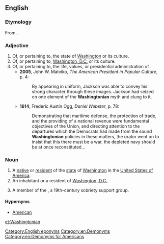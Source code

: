 ==English==

===Etymology===
From {{suffix|Washington|ian|lang=en}}.

===Adjective===
{{en-adj|-}}

# Of, or pertaining to, the state of [[Washington]] or its culture.
# Of, or pertaining to, [[Washington, D.C.]] or its culture.
# Of, or pertaining to, the life, values, or presidential administration of {{w|George Washington}}.
#* '''2005''', John W. Matviko, ''The American President in Popular Culture'', p. 4:
#*: By appearing in uniform, Jackson was able to convey his strong character through these images. Jackson had seized on one element of the '''Washingtonian''' myth and clung to it.
#* '''1914''', Frederic Austin Ogg, ''Daniel Webster'', p. 78:
#*: Demonstrating that maritime defense, the protection of trade, and the providing of a national revenue were fundamental objectives of the Union, and directing attention to the departures which the Democrats had made from the sound '''Washingtonian''' policies in these matters, the orator went on to insist that this there must be a war, the depleted navy should be at once reconstituted...

===Noun===
{{en-noun}}

# A [[native]] or [[resident]] of the [[state]] of [[Washington]] in the [[United States of America]].
# An inhabitant or a resident of [[Washington, D.C.]].
# {{lb|en|historical}} A member of the {{w|Washingtonian movement}}, a 19th-century sobriety support group.

====Hypernyms====
* [[American]]

[[Category:English eponyms]]
[[Category:en:Demonyms]]
[[Category:en:Demonyms for Americans]]

[[et:Washingtonian]]